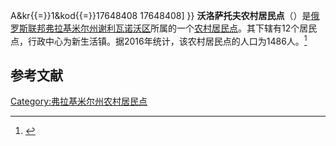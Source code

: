 {{Infobox Settlement
| official_name = 沃洛萨托夫农村居民点
| native_name = Волосатовское сельское поселение
| settlement_type = [[农村居民点|农村居民点]]
| subdivision_type = [[国家|国家]]
| subdivision_type1 = [[州_(俄罗斯)|州]]
| subdivision_type2 = [[区_(苏联)|区]]
| subdivision_name = {{RUS}}
| subdivision_name1 = [[弗拉基米尔州|弗拉基米尔州]]
| subdivision_name2 = [[谢利瓦诺沃区|谢利瓦诺沃区]]
| seat_type = 行政中心
| seat = 新生活镇
| population_as_of=2016
| population_footnotes = <ref name=stat />
| population_total = 1486
| coordinates_display = inline,title
| latd = 55 | latm = 58 | lats = 31 | latNS = N
| longd = 41 | longm = 37 | longs = 24 | longEW = E
| timezone = [[莫斯科时间|MSK]]
| utc_offset = +3
| blank_name = [[俄罗斯市政土地区划代码|OKTMO编码]]
| blank_info = [http://classif.spb.ru/classificators/view/tma.php?st{{=}}A&kr{{=}}1&kod{{=}}17648408 17648408]
}}
'''沃洛萨托夫农村居民点'''（{{lang-ru|Волосатовское сельское поселение}}）是[[俄罗斯联邦|俄罗斯联邦]][[弗拉基米尔州|弗拉基米尔州]][[谢利瓦诺沃区|谢利瓦诺沃区]]所属的一个[[农村居民点|农村居民点]]。其下辖有12个居民点，行政中心为新生活镇。据2016年统计，该农村居民点的人口为1486人。<ref name=stat>{{cite web | url = http://www.gks.ru/free_doc/doc_2016/bul_dr/mun_obr2016.rar | title = Численность населения Российской Федерации по муниципальным образованиям на 1 января 2016 года | language = ru | access-date = 2016-12-18 | archive-date = 2019-05-13 | archive-url = https://web.archive.org/web/20190513150350/http://www.gks.ru/free_doc/doc_2016/bul_dr/mun_obr2016.rar | dead-url = no }}</ref>

== 参考文献 ==
{{reflist}}

{{Russia-stub}}

[[Category:弗拉基米尔州农村居民点|Category:弗拉基米尔州农村居民点]]